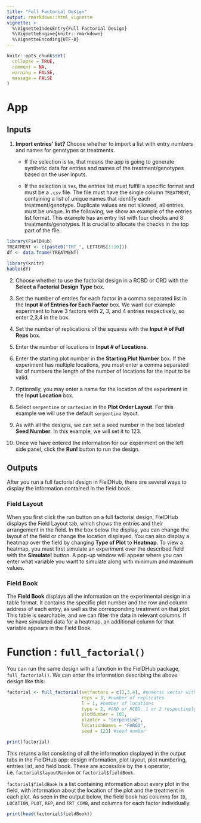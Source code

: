 ```yaml
---
title: "Full Factorial Design"
output: rmarkdown::html_vignette
vignette: >
  %\VignetteIndexEntry{Full Factorial Design}
  %\VignetteEngine{knitr::rmarkdown}
  %\VignetteEncoding{UTF-8}
---
```


```r
knitr::opts_chunk$set(
  collapse = TRUE,
  comment = NA,
  warning = FALSE, 
  message = FALSE
)
```

# App

## Inputs

1. **Import entries' list?** Choose whether to import a list with entry numbers and names for genotypes or treatments.
    * If the selection is `No`, that means the app is going to generate synthetic data for entries and names of the treatment/genotypes based on the user inputs.

    * If the selection is `Yes`, the entries list must fulfill a specific format and must be a `.csv` file. The file must have the single column `TREATMENT`, containing a list of unique names that identify each treatment/genotype. Duplicate values are not allowed, all entries must be unique. In the following, we show an example of the entries list format. This example has an entry list with four checks and 8 treatments/genotypes. It is crucial to allocate the checks in the top part of the file.

```r
library(FielDHub)
TREATMENT <- c(paste0("TRT_", LETTERS[1:10]))
df <- data.frame(TREATMENT)
```

```r
library(knitr)
kable(df)
```

2. Choose whether to use the factorial design in a RCBD or CRD with the **Select a Factorial Design Type** box.

3. Set the number of entries for each factor in a comma separated list in the **Input # of Entries for Each Factor** box. We want our example experiment to have 3 factors with 2, 3, and 4 entries respectively, so enter 2,3,4 in the box. 

4. Set the number of replications of the squares with the **Input # of Full Reps** box. 

5. Enter the number of locations in **Input # of Locations**. 

6. Enter the starting plot number in the **Starting Plot Number** box. If the experiment has multiple locations, you must enter a comma separated list of numbers the length of the number of locations for the input to be valid. 

7. Optionally, you may enter a name for the location of the experiment in the **Input Location** box. 

8. Select `serpentine` or `cartesian` in the **Plot Order Layout**. For this example we will use the default `serpentine` layout.

9. As with all the designs, we can set a seed number in the box labeled **Seed Number**. In this example, we will set it to 123. 

10. Once we have entered the information for our experiment on the left side panel, click the **Run!** button to run the design. 

## Outputs
After you run a full factorial design in FielDHub, there are several ways to display the information contained in the field book. 

### Field Layout
When you first click the run button on a full factorial design, FielDHub displays the Field Layout tab, which shows the entries and their arrangement in the field. In the box below the display, you can change the layout of the field or change the location displayed. 
You can also display a heatmap over the field by changing **Type of Plot** to **Heatmap**. To view a heatmap, you must first simulate an experiment over the described field with the **Simulate!** button. A pop-up window will appear where you can enter what variable you want to simulate along with minimum and maximum values. 

### Field Book
The **Field Book** displays all the information on the experimental design in a table format. It contains the specific plot number and the row and column address of each entry, as well as the corresponding treatment on that plot. This table is searchable, and we can filter the data in relevant columns. If we have simulated data for a heatmap, an additional column for that variable appears in the Field Book. 

# Function : `full_factorial()`

You can run the same design with a function in the FielDHub package, `full_factorial()`. We can enter the information describing the above design like this:

```r
factorial <- full_factorial(setfactors = c(2,3,4), #numeric vector with levels of each factor
                            reps = 3, #number of replicates
                            l = 1, #number of locations
                            type = 2, #CRD or RCBD, 1 or 2 respectively
                            plotNumber = 101,
                            planter = "serpentine",
                            locationNames = "FARGO",
                            seed = 123) #seed number
```
```r
print(factorial)
```
This returns a list consisting of all the information displayed in the output tabs in the FielDHub app: design information, plot layout, plot numbering, entries list, and field book. These are accessible by the `$` operator, i.e. `factorial$layoutRandom` or `factorial$fieldBook`. 

`factorial$fieldBook` is a list containing information about every plot in the field, with information about the location of the plot and the treatment in each plot. As seen in the output below, the field book has columns for `ID`, `LOCATION`, `PLOT`, `REP`, and `TRT_COMB`, and columns for each factor individually.
```r
print(head(factorial$fieldBook))
```